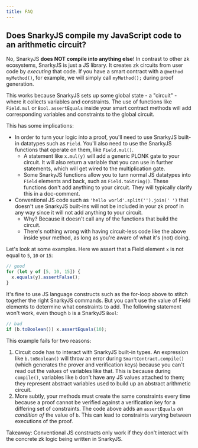 ```yaml
---
title: FAQ
---
```


## Does SnarkyJS compile my JavaScript code to an arithmetic circuit?

No, SnarkyJS **does NOT compile into anything else**! In contrast to other zk ecosystems, SnarkyJS is just a JS library. It creates zk circuits from user code by _executing_ that code. If you have a smart contract with a `@method myMethod()`, for example, we will simply call `myMethod();` during proof generation.

This works because SnarkyJS sets up some global state - a "circuit" - where it collects variables and constraints. The use of functions like `Field.mul` or `Bool.assertEquals` inside your smart contract methods will add corresponding variables and constraints to the global circuit.

This has some implications:

- In order to turn your logic into a proof, you'll need to use SnarkyJS built-in datatypes such as `Field`. You'll also need to use the SnarkyJS functions that operate on them, like `Field.mul()`.
  - A statement like `x.mul(y)` will add a generic PLONK gate to your circuit. It will also return a variable that you can use in further statements, which will get wired to the multiplication gate.
  - Some SnarkyJS functions allow you to turn normal JS datatypes into `Field` elements and back, such as `Field.toString()`. These functions don't add anything to your circuit. They will typically clarify this in a doc-comment.
- Conventional JS code such as `'hello world'.split('').join(' ')` that doesn't use SnarkyJS built-ins will not be included in your zk proof in any way since it will not add anything to your circuit.
  - Why? Because it doesn't call any of the functions that build the circuit.
  - There's nothing wrong with having circuit-less code like the above inside your method, as long as you're aware of what it's (not) doing.

Let's look at some examples. Here we assert that a Field element `x` is not equal to `5`, `10` or `15`:

```ts
// good
for (let y of [5, 10, 15]) {
  x.equals(y).assertFalse();
}
```

It's fine to use JS language constructs such as the for-loop above to stitch together the right SnarkyJS commands. But you can't use the value of Field elements to determine what constraints to add. The following statement won't work, even though `b` is a SnarkyJS `Bool`:

```ts
// bad
if (b.toBoolean()) x.assertEquals(10);
```

This example fails for two reasons:

1. Circuit code has to interact with SnarkyJS built-in types. An expression like `b.toBoolean()` will throw an error during `SmartContract.compile()` (which generates the prover and verification keys) because you can't read out the values of variables like that. This is because during `compile()`, variables like `b` don't have any JS values attached to them; they represent abstract variables used to build up an abstract arithmetic circuit.
2. More subtly, your methods must create the same constraints every time because a proof cannot be verified against a verification key for a differing set of constraints. The code above adds an `assertEquals` _on condition of_ the value of `b`. This can lead to constraints varying between executions of the proof.

Takeaway: Conventional JS constructs only work if they don't interact with the concrete zk logic being written in SnarkyJS.
